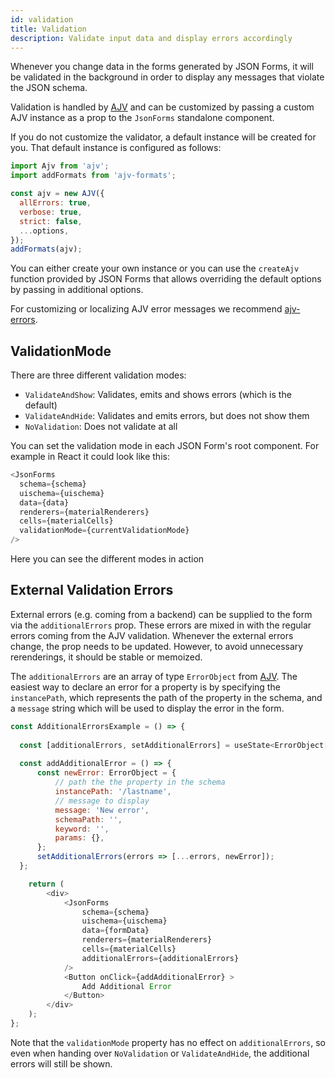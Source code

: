 ```yaml
---
id: validation
title: Validation
description: Validate input data and display errors accordingly
---
```



Whenever you change data in the forms generated by JSON Forms, it will be validated in the background in order to display any messages that violate the JSON schema.

Validation is handled by [AJV](https://github.com/epoberezkin/ajv) and can be customized by passing a custom AJV instance as a prop to the `JsonForms` standalone component.

If you do not customize the validator, a default instance will be created for you. That default instance is configured as follows:

```js
import Ajv from 'ajv';
import addFormats from 'ajv-formats';

const ajv = new AJV({
  allErrors: true,
  verbose: true,
  strict: false,
  ...options,
});
addFormats(ajv);
```

You can either create your own instance or you can use the `createAjv` function provided by JSON Forms that allows overriding the default options by passing in additional options.

For customizing or localizing AJV error messages we recommend [ajv-errors](https://github.com/ajv-validator/ajv-errors).

## ValidationMode

There are three different validation modes:

- `ValidateAndShow`: Validates, emits and shows errors (which is the default)
- `ValidateAndHide`: Validates and emits errors, but does not show them
- `NoValidation`: Does not validate at all

You can set the validation mode in each JSON Form's root component.
For example in React it could look like this:

```js
<JsonForms
  schema={schema}
  uischema={uischema}
  data={data}
  renderers={materialRenderers}
  cells={materialCells}
  validationMode={currentValidationMode}
/>
```

Here you can see the different modes in action

<ValidationExample />

## External Validation Errors

External errors (e.g. coming from a backend) can be supplied to the form via the `additionalErrors` prop. These errors are mixed in with the regular errors coming from the AJV validation.
Whenever the external errors change, the prop needs to be updated. However, to avoid unnecessary rerenderings, it should be stable or memoized. 

The `additionalErrors` are an array of type `ErrorObject` from [AJV](https://github.com/ajv-validator/ajv/blob/v8.6.1/lib/types/index.ts#L84). 
The easiest way to declare an error for a property is by specifying the `instancePath`, which represents the path of the property in the schema, 
and a `message` string which will be used to display the error in the form.

```js
const AdditionalErrorsExample = () => {
  
  const [additionalErrors, setAdditionalErrors] = useState<ErrorObject[])([]);
  
  const addAdditionalError = () => {
      const newError: ErrorObject = {
          // path the the property in the schema
          instancePath: '/lastname',
          // message to display
          message: 'New error',
          schemaPath: '',
          keyword: '',
          params: {},
      };
      setAdditionalErrors(errors => [...errors, newError]);
  };

    return (
        <div>
            <JsonForms
                schema={schema}
                uischema={uischema}
                data={formData}
                renderers={materialRenderers}
                cells={materialCells}
                additionalErrors={additionalErrors}
            />
            <Button onClick={addAdditionalError} >
                Add Additional Error
            </Button>
        </div>
    );
};
```
Note that the `validationMode` property has no effect on `additionalErrors`, so even when handing over `NoValidation` or `ValidateAndHide`, the additional errors will still be shown.
